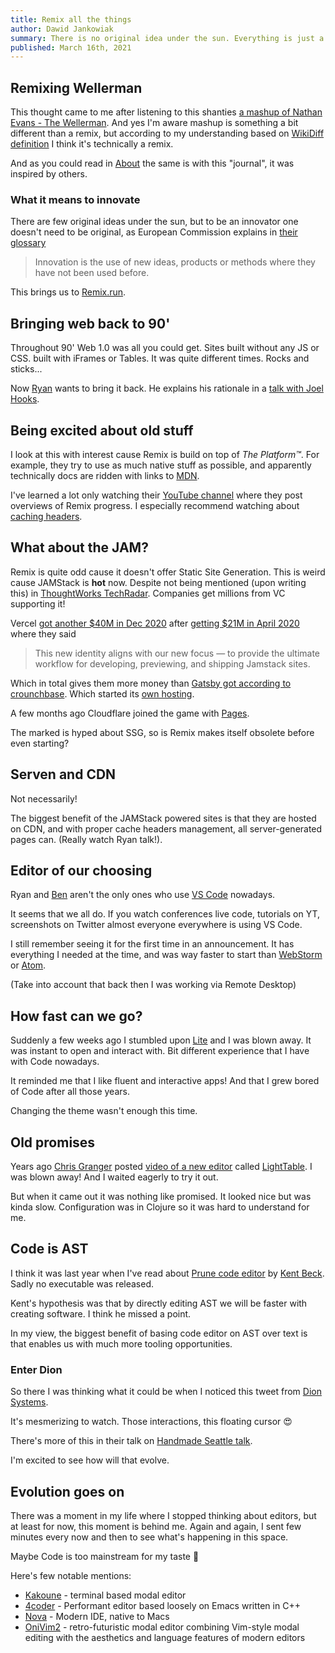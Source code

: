 ```yaml
---
title: Remix all the things
author: Dawid Jankowiak
summary: There is no original idea under the sun. Everything is just a remix. Old is new. New is old. What will the future bring?
published: March 16th, 2021
---
```


## Remixing Wellerman

This thought came to me after listening to this shanties
[a mashup of Nathan Evans - The Wellerman](https://youtu.be/TjVDmMI4sbk). And yes I'm aware mashup
is something a bit different than a remix, but according to my understanding based on
[WikiDiff definition](https://wikidiff.com/remix/mashup) I think it's technically a remix.

And as you could read in [About](/001-about) the same is with this "journal", it was inspired
by others.

###  What it means to innovate

There are few original ideas under the sun, but to be an innovator one doesn't need to be original,
as European Commission explains in [their glossary](https://ec.europa.eu/eurostat/statistics-explained/index.php/Glossary:Innovation)

> Innovation is the use of new ideas, products or methods where they have not been used before.

This brings us to [Remix.run](https://remix.run).

## Bringing web back to 90'

Throughout 90' Web 1.0 was all you could get. Sites built without any JS or CSS.
built with iFrames or Tables. It was quite different times. Rocks and sticks...

Now [Ryan](https://twitter.com/ryanflorence?s=20) wants to bring it back. He explains his rationale
in a [talk with Joel Hooks](https://egghead.io/podcasts/ryan-florence-talks-about-bringing-web-1-0-philosophies-back-with-remix).

## Being excited about old stuff

I look at this with interest cause Remix is build on top of _The Platform™_.
For example, they try to use as much native stuff as possible, and apparently technically
docs are ridden with links to [MDN]().

I've learned a lot only watching their [YouTube channel](https://www.youtube.com/channel/UC_9cztXyAZCli9Cky6NWWwQ)
where they post overviews of Remix progress. I especially recommend watching about
[caching headers](https://youtu.be/bfLFHp7Sbkg).


<Tweet id="1330357107456151552" />

## What about the JAM?

Remix is quite odd cause it doesn't offer Static Site Generation. This is weird cause JAMStack is
**hot** now. Despite not being mentioned (upon writing this) in [ThoughtWorks TechRadar](https://www.thoughtworks.com/radar).
Companies get millions from VC supporting it!

Vercel [got another $40M in Dec 2020](https://vercel.com/blog/series-b-40m-to-build-the-next-web)
after [getting $21M in April 2020](https://vercel.com/blog/zeit-is-now-vercel) where they said

> This new identity aligns with our new focus — to provide the ultimate workflow for developing, previewing, and shipping Jamstack sites.

Which in total gives them more money than [Gatsby got according to crounchbase](https://www.crunchbase.com/organization/gatsby-e828).
Which started its [own hosting](https://www.gatsbyjs.com/blog/gatsbyconf-product-announcements).

A few months ago Cloudflare joined the game with [Pages](https://blog.cloudflare.com/cloudflare-pages/).

The marked is hyped about SSG, so is Remix makes itself obsolete before even starting?

## Serven and CDN

Not necessarily!

<Tweet id="1370480693692698624" />

The biggest benefit of the JAMStack powered sites is that they are hosted on CDN,
and with proper cache headers management, all server-generated pages can.
(Really watch Ryan talk!).

## Editor of our choosing

<Tweet id="1371121753720721412" />

Ryan and [Ben](https://twitter.com/BenLesh?s=20) aren't the only ones who use [VS Code](https://code.visualstudio.com/)
nowadays.

It seems that we all do. If you watch conferences live code, tutorials on YT, screenshots on Twitter
almost everyone everywhere is using VS Code.

I still remember seeing it for the first time in an announcement. It has everything I needed at the time,
and was way faster to start than [WebStorm](https://www.jetbrains.com/webstorm/) or 
[Atom](https://atom.io/).

(Take into account that back then I was working via Remote Desktop)

## How fast can we go?

Suddenly a few weeks ago I stumbled upon [Lite](https://github.com/rxi/lite) and I was blown away.
It was instant to open and interact with. Bit different experience that I have with Code nowadays.

It reminded me that I like fluent and interactive apps! And that I grew bored of Code after all
those years.

Changing the theme wasn't enough this time.

## Old promises

Years ago [Chris Granger](https://www.chris-granger.com/) posted [video of a new editor](https://youtu.be/H58-n7uldoU)
called [LightTable](http://lighttable.com/). I was blown away! And I waited eagerly to try it out.

But when it came out it was nothing like promised. It looked nice but was kinda slow. Configuration was in Clojure
so it was hard to understand for me.

## Code is AST

I think it was last year when I've read about [Prune code editor](https://www.facebook.com/notes/kent-beck/prune-a-code-editor-that-is-not-a-text-editor/1012061842160013)
by [Kent Beck](https://twitter.com/KentBeck). Sadly no executable was released.

Kent's hypothesis was that by directly editing AST we will be faster with creating software. I think he missed a point.

In my view, the biggest benefit of basing code editor on AST over text is that enables us with much more tooling opportunities.

### Enter Dion

So there I was thinking what it could be when I noticed this tweet from [Dion Systems](http://dion.systems/).

<Tweet id='1315706504520044544' />

It's mesmerizing to watch. Those interactions, this floating cursor 😍

There's more of this in their talk on [Handmade Seattle talk](https://media.handmade-seattle.com/dion-systems/).

I'm excited to see how will that evolve.

## Evolution goes on

There was a moment in my life where I stopped thinking about editors, but at least for now, this moment is behind me.
Again and again, I sent few minutes every now and then to see what's happening in this space.

Maybe Code is too mainstream for my taste 🤔

Here's few notable mentions:
* [Kakoune](https://kakoune.org/) - terminal based modal editor 
* [4coder](https://4coder.net/) - Performant editor based loosely on Emacs written in C++
* [Nova](https://nova.app/) - Modern IDE, native to Macs
* [OniVim2](https://www.onivim.io/) - retro-futuristic modal editor combining Vim-style modal editing with the aesthetics and language features of modern editors
